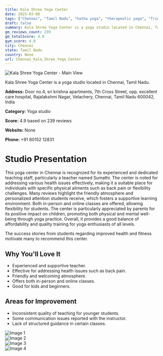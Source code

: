 ```yaml
---
title: Kala Shree Yoga Center
date: 2025-03-08
tags: ["Chennai", "Tamil Nadu", "hatha yoga", "therapeutic yoga", "friendly atmosphere", "personalized attention", "Chennai"]  
draft: false
summary: Kala Shree Yoga Center is a yoga studio located in Chennai, Tamil Nadu.
gm_reviews_count: 239
gm_totalScore: 4.9
gym_score: 4.8
city: Chennai
state: Tamil Nadu
country: None
url: Chennai_Kala_Shree_Yoga_Center
---
```


<div className="aspect-[16/9] relative my-8">
  <img 
    src="https://lh5.googleusercontent.com/p/AF1QipMSNoRAWbCZw82u-N0tAKzDHUR4sKSNu_FBaItf=w1920-h1080-k-no"
    alt="Kala Shree Yoga Center - Main View"
    className="object-cover absolute inset-0 w-full h-full rounded-lg"
  />
</div>

Kala Shree Yoga Center is a yoga studio located in Chennai, Tamil Nadu.

**Address:** Door no.4, sri krishna apartments, 7th Cross Street, opp. excellent care hospital, Rajalakshmi Nagar, Velachery, Chennai, Tamil Nadu 600042, India

**Category:** Yoga studio

**Score:** 4.9 based on 239 reviews

**Website:** None

**Phone:** +91 80152 12831

# Studio Presentation

This yoga center in Chennai is recognized for its experienced and dedicated teaching staff, particularly a teacher named Sumathi. The center is noted for addressing various health issues effectively, making it a suitable place for individuals with specific physical ailments such as back pain or flexibility challenges. Many reviews highlight the friendly atmosphere and personalized attention students receive, which fosters a supportive learning environment. Both in-person and online classes are offered, allowing flexibility for students. The center is particularly appreciated by parents for its positive impact on children, promoting both physical and mental well-being through yoga practice. Overall, it provides a good balance of affordability and quality training for yoga enthusiasts of all levels.

The success stories from students regarding improved health and fitness motivate many to recommend this center.

## Why You'll Love It

- Experienced and supportive teacher.
- Effective for addressing health issues such as back pain.
- Friendly and welcoming atmosphere.
- Offers both in-person and online classes.
- Good for kids and beginners.

## Areas for Improvement

- Inconsistent quality of teaching for younger students.
- Some communication issues reported with the instructor.
- Lack of structured guidance in certain classes.

<div className="grid grid-cols-1 xl:grid-cols-2 gap-4 my-8">
<div className="aspect-[4/3] relative"><img src="https://lh3.googleusercontent.com/p/AF1QipNOi8z8wIK7EufpIjUL681YIyCv2irfwlBdUy2S=w1920-h1080-k-no" alt="Image 1" className="object-cover absolute inset-0 w-full h-full rounded-lg" /></div>
<div className="aspect-[4/3] relative"><img src="https://lh5.googleusercontent.com/p/AF1QipPEBSN6jP_zgNiNdhJNlxKwddXdHsw5wtS_7lac=w1920-h1080-k-no" alt="Image 2" className="object-cover absolute inset-0 w-full h-full rounded-lg" /></div>
<div className="aspect-[4/3] relative"><img src="https://lh5.googleusercontent.com/p/AF1QipP_JGG1wkPDY4vMd8LObb_krDkLfhNqkUED2tyq=w1920-h1080-k-no" alt="Image 3" className="object-cover absolute inset-0 w-full h-full rounded-lg" /></div>
<div className="aspect-[4/3] relative"><img src="https://lh5.googleusercontent.com/p/AF1QipM2TDbyABomBLX0i32MMphL2865_kENBrYmnIb0=w1920-h1080-k-no" alt="Image 4" className="object-cover absolute inset-0 w-full h-full rounded-lg" /></div>
</div>